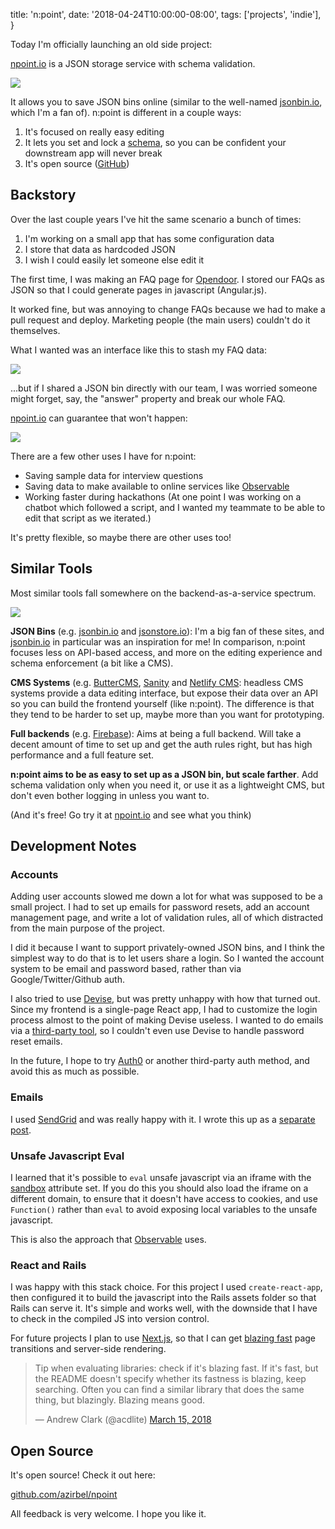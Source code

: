   title: 'n:point',
  date: '2018-04-24T10:00:00-08:00',
  tags: ['projects', 'indie'],
}

Today I'm officially launching an old side project:

[npoint.io](https://www.npoint.io/) is a JSON storage service with schema
validation.

<img src="/static/img/npoint-saved.png" />

It allows you to save JSON bins online (similar to the well-named
[jsonbin.io](http://jsonbin.io/), which I'm a fan of). n:point is different in
a couple ways:

1. It's focused on really easy editing
2. It lets you set and lock a [schema](http://json-schema.org/), so you can be
   confident your downstream app will never break
3. It's open source ([GitHub](https://github.com/azirbel/npoint))

## Backstory

Over the last couple years I've hit the same scenario a bunch of times:

1. I'm working on a small app that has some configuration data
2. I store that data as hardcoded JSON
3. I wish I could easily let someone else edit it

The first time, I was making an FAQ page for
[Opendoor](https://www.opendoor.com/). I stored our FAQs as JSON so that I
could generate pages in javascript (Angular.js).

It worked fine, but was annoying to change FAQs because we had to make a pull
request and deploy. Marketing people (the main users) couldn't do it
themselves.

What I wanted was an interface like this to stash my FAQ data:

<img src="/static/img/npoint-basic.png" />

...but if I shared a JSON bin directly with our team, I was worried someone
might forget, say, the "answer" property and break our whole FAQ.

[npoint.io](https://www.npoint.io/) can guarantee that won't happen:

<img src="/static/img/npoint-schema-error.png" />

There are a few other uses I have for n:point:

- Saving sample data for interview questions
- Saving data to make available to online services like
  [Observable](https://beta.observablehq.com/)
- Working faster during hackathons (At one point I was working on a chatbot
  which followed a script, and I wanted my teammate to be able to edit that
  script as we iterated.)

It's pretty flexible, so maybe there are other uses too!

## Similar Tools

Most similar tools fall somewhere on the backend-as-a-service spectrum.

<img src="/static/img/npoint-landscape.png" />

**JSON Bins** (e.g. [jsonbin.io](http://jsonbin.io/) and
[jsonstore.io](https://www.jsonstore.io/)): I'm a big fan of these sites, and
[jsonbin.io](http://jsonbin.io/) in particular was an inspiration for me! In
comparison, n:point focuses less on API-based access, and more on the editing
experience and schema enforcement (a bit like a CMS).

**CMS Systems** (e.g. [ButterCMS](https://buttercms.com/),
[Sanity](https://www.sanity.io/) and [Netlify
CMS](https://www.netlifycms.org/): headless CMS systems provide a data editing
interface, but expose their data over an API so you can build the frontend
yourself (like n:point). The difference is that they tend to be harder to set
up, maybe more than you want for prototyping.

**Full backends** (e.g. [Firebase](https://firebase.google.com/)): Aims at
being a full backend. Will take a decent amount of time to set up and get the
auth rules right, but has high performance and a full feature set.

**n:point aims to be as easy to set up as a JSON bin, but scale farther**. Add
schema validation only when you need it, or use it as a lightweight CMS, but
don't even bother logging in unless you want to.

(And it's free! Go try it at [npoint.io](https://www.npoint.io) and see what
you think)

## Development Notes

### Accounts

Adding user accounts slowed me down a lot for what was supposed to be a small
project. I had to set up emails for password resets, add an account management
page, and write a lot of validation rules, all of which distracted from the
main purpose of the project.

I did it because I want to support privately-owned JSON bins, and I think the
simplest way to do that is to let users share a login. So I wanted the account
system to be email and password based, rather than via Google/Twitter/Github
auth.

I also tried to use [Devise](https://github.com/plataformatec/devise), but was
pretty unhappy with how that turned out. Since my frontend is a single-page
React app, I had to customize the login process almost to the point of making
Devise useless. I wanted to do emails via a [third-party
tool](http://alexzirbel.com/side-project-emails/), so I couldn't even use
Devise to handle password reset emails.

In the future, I hope to try [Auth0](https://auth0.com/) or another third-party
auth method, and avoid this as much as possible.

### Emails

I used [SendGrid](https://sendgrid.com/) and was really happy with it. I wrote
this up as a [separate post](http://alexzirbel.com/side-project-emails/).

### Unsafe Javascript Eval

I learned that it's possible to `eval` unsafe javascript via an iframe with the
[sandbox](https://developer.mozilla.org/en-US/docs/Web/HTML/Element/iframe)
attribute set. If you do this you should also load the iframe on a different
domain, to ensure that it doesn't have access to cookies, and use `Function()`
rather than `eval` to avoid exposing local variables to the unsafe javascript.

This is also the approach that [Observable](https://beta.observablehq.com/) uses.

### React and Rails

I was happy with this stack choice. For this project I used `create-react-app`,
then configured it to build the javascript into the Rails assets folder so that
Rails can serve it. It's simple and works well, with the downside that I have
to check in the compiled JS into version control.

For future projects I plan to use [Next.js](https://github.com/zeit/next.js/),
so that I can get [blazing
fast](https://twitter.com/acdlite/status/974390255393505280) page transitions
and server-side rendering.

<blockquote class="twitter-tweet" data-lang="en"><p lang="en" dir="ltr">Tip when evaluating libraries: check if it&#39;s blazing fast. If it&#39;s fast, but the README doesn&#39;t specify whether its fastness is blazing, keep searching. Often you can find a similar library that does the same thing, but blazingly. Blazing means good.</p>&mdash; Andrew Clark (@acdlite) <a href="https://twitter.com/acdlite/status/974390255393505280?ref_src=twsrc%5Etfw">March 15, 2018</a></blockquote>
<script async src="https://platform.twitter.com/widgets.js" charset="utf-8"></script>

## Open Source

It's open source! Check it out here:

[github.com/azirbel/npoint](https://github.com/azirbel/npoint)

All feedback is very welcome. I hope you like it.
